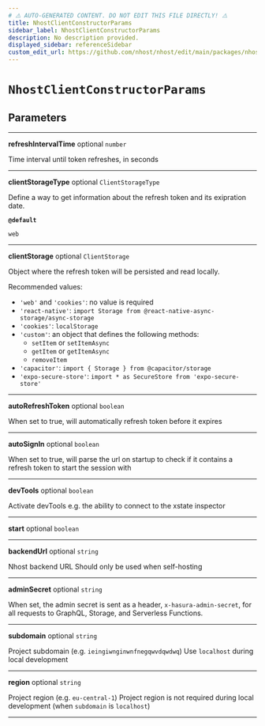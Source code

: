 ```yaml
---
# ⚠️ AUTO-GENERATED CONTENT. DO NOT EDIT THIS FILE DIRECTLY! ⚠️
title: NhostClientConstructorParams
sidebar_label: NhostClientConstructorParams
description: No description provided.
displayed_sidebar: referenceSidebar
custom_edit_url: https://github.com/nhost/nhost/edit/main/packages/nhost-js/src/utils/types.ts#L41
---
```


# `NhostClientConstructorParams`

## Parameters

---

**<span className="parameter-name">refreshIntervalTime</span>** <span className="optional-status">optional</span> `number`

Time interval until token refreshes, in seconds

---

**<span className="parameter-name">clientStorageType</span>** <span className="optional-status">optional</span> `ClientStorageType`

Define a way to get information about the refresh token and its exipration date.

**`@default`**

`web`

---

**<span className="parameter-name">clientStorage</span>** <span className="optional-status">optional</span> `ClientStorage`

Object where the refresh token will be persisted and read locally.

Recommended values:

- `'web'` and `'cookies'`: no value is required
- `'react-native'`: `import Storage from @react-native-async-storage/async-storage`
- `'cookies'`: `localStorage`
- `'custom'`: an object that defines the following methods:
  - `setItem` or `setItemAsync`
  - `getItem` or `getItemAsync`
  - `removeItem`
- `'capacitor'`: `import { Storage } from @capacitor/storage`
- `'expo-secure-store'`: `import * as SecureStore from 'expo-secure-store'`

---

**<span className="parameter-name">autoRefreshToken</span>** <span className="optional-status">optional</span> `boolean`

When set to true, will automatically refresh token before it expires

---

**<span className="parameter-name">autoSignIn</span>** <span className="optional-status">optional</span> `boolean`

When set to true, will parse the url on startup to check if it contains a refresh token to start the session with

---

**<span className="parameter-name">devTools</span>** <span className="optional-status">optional</span> `boolean`

Activate devTools e.g. the ability to connect to the xstate inspector

---

**<span className="parameter-name">start</span>** <span className="optional-status">optional</span> `boolean`

---

**<span className="parameter-name">backendUrl</span>** <span className="optional-status">optional</span> `string`

Nhost backend URL
Should only be used when self-hosting

---

**<span className="parameter-name">adminSecret</span>** <span className="optional-status">optional</span> `string`

When set, the admin secret is sent as a header, `x-hasura-admin-secret`,
for all requests to GraphQL, Storage, and Serverless Functions.

---

**<span className="parameter-name">subdomain</span>** <span className="optional-status">optional</span> `string`

Project subdomain (e.g. `ieingiwnginwnfnegqwvdqwdwq`)
Use `localhost` during local development

---

**<span className="parameter-name">region</span>** <span className="optional-status">optional</span> `string`

Project region (e.g. `eu-central-1`)
Project region is not required during local development (when `subdomain` is `localhost`)

---
